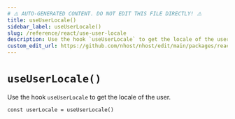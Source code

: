 ```yaml
---
# ⚠️ AUTO-GENERATED CONTENT. DO NOT EDIT THIS FILE DIRECTLY! ⚠️
title: useUserLocale()
sidebar_label: useUserLocale()
slug: /reference/react/use-user-locale
description: Use the hook `useUserLocale` to get the locale of the user.
custom_edit_url: https://github.com/nhost/nhost/edit/main/packages/react/src/useUserLocale.ts#L15
---
```


# `useUserLocale()`

Use the hook `useUserLocale` to get the locale of the user.

```tsx
const userLocale = useUserLocale()
```
